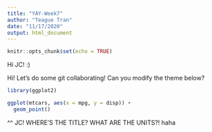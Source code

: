 ```yaml
---
title: "YAY-Week7"
author: "Teague Tran"
date: "11/17/2020"
output: html_document
---
```


```r
knitr::opts_chunk$set(echo = TRUE)
```

Hi JC! :)

Hi! Let's do some git collaborating! Can you modify the theme below?

```r
library(ggplot2)

ggplot(mtcars, aes(x = mpg, y = disp)) +
  geom_point()
```

^^ JC! WHERE'S THE TITLE? WHAT ARE THE UNITS?! haha

